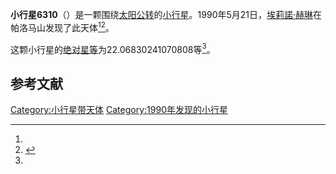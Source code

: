 {{Infobox planet
| bgcolour = #FFFFC0
| name = 6310 Jankonke
| symbol = 
| image = 
| caption = 
| discovery = yes
| discovery_ref = 
| discoverer = [[埃莉諾·赫琳|埃莉諾·赫琳]]
| discovery_site = [[帕洛马山|帕洛马山]] 
| discovered = 1990年5月21日
| designations = yes
| mp_name = 
| named_after = 
| alt_names = 
| mp_category = [[主带内小行星|主带内小行星]]
| orbit_ref = <ref name="a">[http://ssd.jpl.nasa.gov/sbdb.cgi?sstr=6310 6310 Jankonke] {{Wayback|url=http://ssd.jpl.nasa.gov/sbdb.cgi?sstr=6310 |date=20140830154446 }}，小行星數據庫瀏覽器（JPL Small-Body Database Browser）－[[美国国家航空航天局|美国国家航空航天局]]喷气推进实验室</ref>
| epoch = 2456400.5 (2013年4月18日更新)
| aphelion = {{convert|1.973671900994196|AU|km|3|abbr=on|lk=out}}
| perihelion = {{convert|1.853357183417384|AU|km|3|abbr=on}}
| semimajor = {{convert|1.91351454220579|AU|km|3|abbr=on}}
| eccentricity = 0.031438151
| period = 966.8210056 [[日|日]]<br />2.65[[儒略年|儒略年]]
| avg_speed = 
| inclination = 23.5942758740632
| asc_node = 80.53577309836109
| mean_anomaly = 
| arg_peri = 22.06830241070808
| satellites = 
| physical_characteristics = yes
| dimensions = 
| mass = 
| density = 
| surface_grav = 
| escape_velocity = 
| sidereal_day = 
| axial_tilt = 
| pole_ecliptic_lat = 
| pole_ecliptic_lon = 
| albedo = 
| temperatures= 
| temp_name1 = 
| mean_temp_1 = 
| max_temp_1 = 
| temp_name2 = 
| max_temp_2 = 
| spectral_type = 
| abs_magnitude = 22.06830241070808
}}

'''小行星6310'''（{{lang-en|6310 Jankonke}}）是一颗围绕[[太阳|太阳]][[公转|公转]]的[[小行星|小行星]]。1990年5月21日，[[埃莉諾·赫琳|埃莉諾·赫琳]]在帕洛马山发现了此天体<ref name="a" /><ref>{{cite news|title=小行星列表|url=http://cfa-www.harvard.edu/iau/lists/NumberedMPs.txt|accessdate=2013-07-08|newspaper=哈佛大学|archive-date=2008-05-17|archive-url=https://web.archive.org/web/20080517010638/http://cfa-www.harvard.edu/iau/lists/NumberedMPs.txt|dead-url=no}}</ref>。

这颗小行星的[[绝对星等|绝对星等]]为22.06830241070808等<ref name="a" />。

==参考文献==
{{reflist}}
{{Minor Planet Number|[[小行星6309|小行星6309]]|[[小行星6311|小行星6311]]}}

{{小天体}}

[[Category:小行星带天体|Category:小行星带天体]]
[[Category:1990年发现的小行星|Category:1990年发现的小行星]]

{{asteroid-stub}}